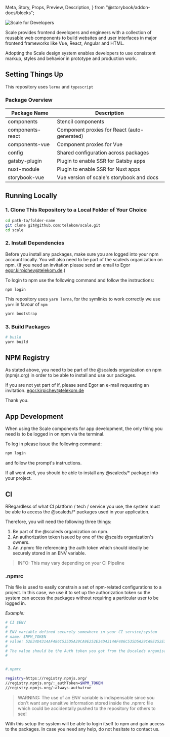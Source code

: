   Meta,
  Story,
  Props,
  Preview,
  Description,
} from "@storybook/addon-docs/blocks";

<Meta title="Getting Started/Scale for Developers" />

![Scale for Developers](assets/1_setup/3_scale-for-developers/Scale-for-developers.png)

Scale provides frontend developers and engineers with a collection of reusable web components to build websites and user interfaces in major frontend frameworks like Vue, React, Angular and HTML.

Adopting the Scale design system enables developers to use consistent markup, styles and behavior in prototype and production work.

## Setting Things Up

This repository uses `lerna` and `typescript`

### Package Overview

| Package Name     | Description                                  |
| ---------------- | -------------------------------------------- |
| components       | Stencil components                           |
| components-react | Component proxies for React (auto-generated) |
| components-vue   | Component proxies for Vue                    |
| config           | Shared configuration across packages         |
| gatsby-plugin    | Plugin to enable SSR for Gatsby apps         |
| nuxt-module      | Plugin to enable SSR for Nuxt apps           |
| storybook-vue    | Vue version of scale's storybook and docs    |

## Running Locally

### 1. Clone This Repository to a Local Folder of Your Choice

```bash
cd path-to/folder-name
git clone git@github.com:telekom/scale.git
cd scale
```

### 2. Install Dependencies

Before you install any packages, make sure you are logged into your npm account locally. You will also need to be part of the scaleds organization on npm. (If you need an invitation please send an email to Egor egor.kirpichev@telekom.de.)

To login to npm use the following command and follow the instructions:

```
npm login
```

This repository uses `yarn lerna`, for the symlinks to work correctly we use `yarn` in favour of `npm`

```bash
yarn bootstrap
```

### 3. Build Packages

```bash
# build
yarn build
```

## NPM Registry

As stated above, you need to be part of the @scaleds organization on npm (npmjs.org) in order to be able to install and use our packages.

If you are not yet part of if, please send Egor an e-mail requesting an invitation. egor.kirpichev@telekom.de

Thank you.

## App Development

When using the Scale components for app development, the only thing you need is to be logged in on npm via the terminal.

To log in please issue the following command:

```bash
npm login
```

and follow the prompt's instructions.

If all went well, you should be able to install any @scaleds/\* package into your project.

## CI

RRegardless of what CI platform / tech / service you use, the system must be able to access the @scaleds/\* packages used in your application.

Therefore, you will need the following three things:

1. Be part of the @scaleds organization on npm.
2. An authorization token issued by one of the @scalds organization's owners.
3. An .npmrc file referencing the auth token which should ideally be securely stored in an ENV variable.

> INFO: This may vary depending on your CI Pipeline

### .npmrc

This file is used to easily constrain a set of npm-related configurations to a project. In this case, we use it to set up the authorization token so the system can access the packages without requiring a particular user to be logged in.

_Example:_

```bash
# CI $ENV
#
# ENV variable defined securely somewhere in your CI service/system
# name: $NPM_TOKEN
# value: 52E34D4314AF486C535D5A29CA9E252E34D4314AF486C535D5A29CA9E252E34D4314AF486C535D5A29CA9E2
#
# The value should be the Auth token you got from the @scaleds organisation owner!!!
#


#.npmrc

registry=https://registry.npmjs.org/
//registry.npmjs.org/:_authToken=$NPM_TOKEN
//registry.npmjs.org/:always-auth=true

```

> WARNING: The use of an ENV variable is indispensable since you don't want any sensitive information stored inside the .npmrc file which could be accidentally pushed to the repository for others to see!

With this setup the system will be able to login itself to npm and gain access to the packages. In case you need any help, do not hesitate to contact us.

